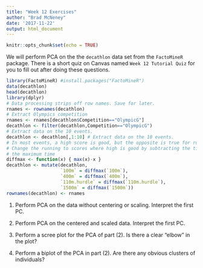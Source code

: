 ```yaml
---
title: "Week 12 Exercises"
author: "Brad McNeney"
date: '2017-11-22'
output: html_document
---
```


```r
knitr::opts_chunk$set(echo = TRUE)
```

We will perform PCA on the
the `decathlon` data set from the `FactoMineR` package.
There is a short quiz on Canvas named
`Week 12 Tutorial Quiz` for you to fill out after doing these questions.


```r
library(FactoMineR) #install.packages("FactoMineR")
data(decathlon)
head(decathlon)
library(dplyr)
# Data processing strips off row names. Save for later.
rnames <- rownames(decathlon)
# Extract Olympics competition
rnames <- rnames[decathlon$Competition=="OlympicG"]
decathlon <- filter(decathlon,Competition=="OlympicG") 
# Extract data on the 10 events.
decathlon <- decathlon[,1:10] # Extract data on the 10 events.
# In most events, a high score is good, but the opposite is true for running.
# Change the running to scores where high is good by subtracting the times from
# the maximum time
diffmax <- function(x) { max(x)-x }
decathlon <- mutate(decathlon,
                    `100m` = diffmax(`100m`),
                    `400m` = diffmax(`400m`),
                    `110m.hurdle` = diffmax(`110m.hurdle`),
                    `1500m` = diffmax(`1500m`))
rownames(decathlon) <- rnames
```

(1) Perform PCA on the data without centering or scaling. Interpret the first PC.


(2) Perform PCA on the centered and scaled data. Interpret the first PC.

(3) Perform a scree plot for the PCA of part (2). 
Is there a clear "elbow" in the plot?

(4) Perform a biplot of the PCA in part (2). Are there
any obvious clusters of individuals?